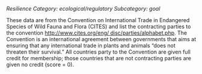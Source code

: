 *Resilience*
*Category: ecological/regulatory*
*Subcategory: goal*

These data are from the Convention on International Trade in Endangered Species of Wild Fauna and Flora (CITES) and list the contracting parties to the convention [http://www.cites.org/eng/ disc/parties/alphabet.php](http://www.cites.org/eng/ disc/parties/alphabet.php). The Convention is an international agreement between governments that aims at ensuring that any international trade in plants and animals “does not threaten their survival.” All countries party to the Convention are given full credit for membership; those countries that are not contracting parties are given no credit (score = 0).


